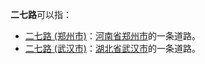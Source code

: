 '''二七路'''可以指：
*[[二七路_(郑州市)|二七路 (郑州市)]]：[[河南省|河南省]][[郑州市|郑州市]]的一条道路。
*[[二七路_(武汉市)|二七路 (武汉市)]]：[[湖北省|湖北省]][[武汉市|武汉市]]的一条道路。

{{disambig|Cat=三字路名消歧义}}